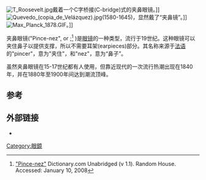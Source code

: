 [[Image:T_Roosevelt.jpg|right]]戴着一个C字桥接(C-bridge)式的夹鼻眼镜。]]
[[Image:Quevedo_(copia_de_Velázquez).jpg|thumb]](1580-1645)，显然戴了“夹鼻镜”。]]
[[File:Max_Planck_1878.GIF|thumb]]。]]

夹鼻眼镜("Pince-nez",{{IPAc-en|ˈ|p|æ|n|s|n|eɪ}} or {{IPAc-en|ˈ|p|ɪ|n|s|n|eɪ}};<ref>[http://dictionary.reference.com/browse/pince-nez "Pince-nez"] {{Wayback|url=http://dictionary.reference.com/browse/pince-nez |date=20131110031925 }} Dictionary.com Unabridged (v 1.1). Random House.  Accessed: January 10, 2008</ref> {{IPA-fr|pɛ̃sˈne}})是[[眼镜|眼镜]]的一种类型，流行于19世纪。这种眼镜可以夹住鼻子以提供支撑，所以不需要耳架(earpieces)部分。其名称来源于[[法语|法语]]的"pincer"，意为"夹住"，和"nez"，意为“鼻子”。 

虽然夹鼻眼镜在15-17世纪都有人使用，但靠近现代的一次流行热潮出现在1840年，并在1880年至1900年间达到潮流顶峰。

==参考==
{{reflist}}

==外部链接==
*{{Commonscat-inline}}

[[Category:眼鏡|Category:眼鏡]]